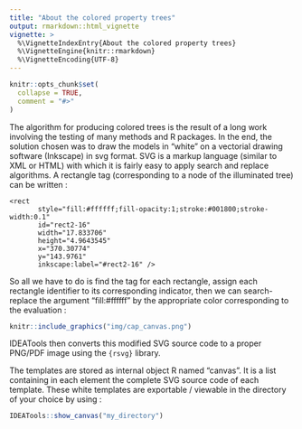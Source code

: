 ```yaml
---
title: "About the colored property trees"
output: rmarkdown::html_vignette
vignette: >
  %\VignetteIndexEntry{About the colored property trees}
  %\VignetteEngine{knitr::rmarkdown}
  %\VignetteEncoding{UTF-8}
---
```


```r
knitr::opts_chunk$set(
  collapse = TRUE,
  comment = "#>"
)
```

The algorithm for producing colored trees is the result of a long work involving the testing of many methods and R packages. In the end, the solution chosen was to draw the models in "white" on a vectorial drawing software (Inkscape) in svg format. SVG is a markup language (similar to XML or HTML) with which it is fairly easy to apply search and replace algorithms. A rectangle tag (corresponding to a node of the illuminated tree) can be written :


    <rect
           style="fill:#ffffff;fill-opacity:1;stroke:#001800;stroke-width:0.1"
           id="rect2-16"
           width="17.833706"
           height="4.9643545"
           x="370.30774"
           y="143.9761"
           inkscape:label="#rect2-16" />

So all we have to do is find the tag for each rectangle, assign each rectangle identifier to its corresponding indicator, then we can search-replace the argument "fill:#ffffff" by the appropriate color corresponding to the evaluation :

```r
knitr::include_graphics("img/cap_canvas.png")
```

IDEATools then converts this modified SVG source code to a proper PNG/PDF image using the `{rsvg}` library.

The templates are stored as internal object R named "canvas". It is a list containing in each element the complete SVG source code of each template. These white templates are exportable / viewable in the directory of your choice by using :

```r
IDEATools::show_canvas("my_directory")
```
